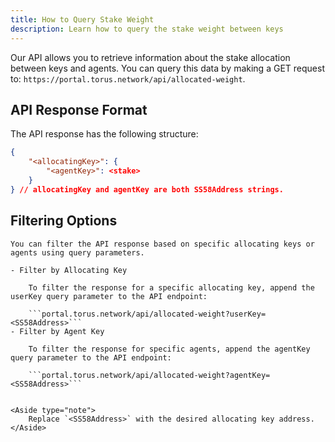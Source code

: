 ```yaml
---
title: How to Query Stake Weight
description: Learn how to query the stake weight between keys
---
```



Our API allows you to retrieve information about the stake allocation between keys and agents.
You can query this data by making a GET request to: `https://portal.torus.network/api/allocated-weight`.

## API Response Format

The API response has the following structure:

```json
{
    "<allocatingKey>": {
        "<agentKey>": <stake>
    }
} // allocatingKey and agentKey are both SS58Address strings.

```

## Filtering Options

    You can filter the API response based on specific allocating keys or agents using query parameters.

    - Filter by Allocating Key

        To filter the response for a specific allocating key, append the userKey query parameter to the API endpoint:

        ```portal.torus.network/api/allocated-weight?userKey=<SS58Address>```
    - Filter by Agent Key

        To filter the response for specific agents, append the agentKey query parameter to the API endpoint:

        ```portal.torus.network/api/allocated-weight?agentKey=<SS58Address>```


    <Aside type="note">
        Replace `<SS58Address>` with the desired allocating key address.
    </Aside>